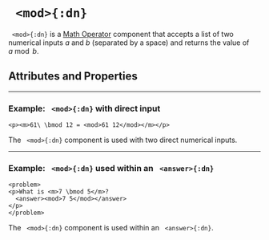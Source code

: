 


# ` <mod>{:dn}`

` <mod>{:dn}` is a [Math Operator](../document_structure/essentialConcepts#component-types)
component that accepts a list of two numerical inputs $a$ and $b$ (separated by a space) and 
returns the value of $a \bmod b$.

## Attributes and Properties 
 <AttrDisplay name='mod'/> 
 <PropDisplay name='mod'/>

---

### Example: ` <mod>{:dn}` with direct input


```doenet-editor-horiz
<p><m>61\ \bmod 12 = <mod>61 12</mod></m></p>
```



The ` <mod>{:dn}` component is used with two direct numerical inputs.



---

### Example: ` <mod>{:dn}` used within an ` <answer>{:dn}`


```doenet-editor-horiz
<problem>
<p>What is <m>7 \bmod 5</m>?
  <answer><mod>7 5</mod></answer>
</p>
</problem>
```



The ` <mod>{:dn}` component is used within an ` <answer>{:dn}`.


